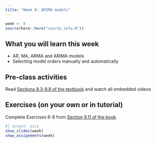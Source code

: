 ```yaml
---
title: "Week 8: ARIMA models"
---
```


```r
week <- 8
source(here::here("course_info.R"))
```

## What you will learn this week

* AR, MA, ARMA and ARIMA models
* Selecting model orders manually and automatically

## Pre-class activities

Read [Sections 9.3-9.8 of the textbook](https://otexts.com/fpp3/arima.html) and watch all embedded videos


## Exercises (on your own or in tutorial)

Complete Exercises 6-8 from [Section 9.11 of the book](https://otexts.com/fpp3/arima-exercises.html).


```r
#| output: asis
show_slides(week)
show_assignments(week)
```
